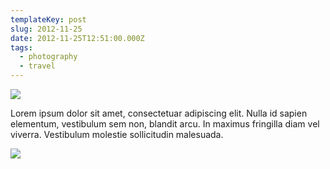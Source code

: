 ```yaml
---
templateKey: post
slug: 2012-11-25
date: 2012-11-25T12:51:00.000Z
tags:
  - photography
  - travel
---
```

![](../../static/assets/20121125-IMG_4478.jpg)

Lorem ipsum dolor sit amet, consectetuar adipiscing elit. Nulla id sapien elementum, vestibulum sem non, blandit arcu. In maximus fringilla diam vel viverra. Vestibulum molestie sollicitudin malesuada.

![](../../static/assets/20121125-IMG_4519.jpg)